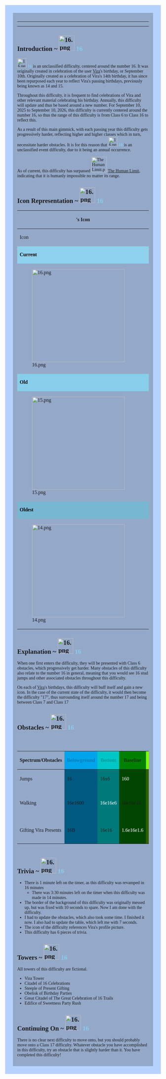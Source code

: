 <div style="background:#94A8C8;padding:1em;font-family:rubik;border:25px solid #B6D3FF"><div style="font-family:Gotham">
{{NoticeScrollboxNew|Notices={{Unclassified}}{{EventDifficulty}}}}
----
{{RevampQuote|Text=Happy 16th birthday, Vira!|Header=Vira Birthday Quote|Quoter=Sanjay2133}}
----
<div style="--theme-accent-color:-webkit-linear-gradient(180deg,#94A8C8, #748AA8)">{{NewDifficultyInfobox|title1=[[File:16.png|30px]] <span style="background:linear-gradient(90deg, skyblue, skyblue); -webkit-background-clip:text !important; -webkit-text-fill-color:transparent;">'''16'''</span>|image1=<gallery>
16.png | New / 2025-2026
15.png | Old / 2024-2025
14.png | Oldest / 2023-2024
</gallery>|caption1=Happy 16th birthday!|class=Unclassified|rating=Unclassified|type=Unclassified<br>Event|class_range=Class 6 to Class 16|creator(s)=Sanjay2133|full_name=Sixteen|date_added=September 10, 2023|date_removed=September 10, 2024|original_class=Class 4 to Class 14|previous_class(es)=Class 5 to Class 15|original_name=14|previous_name=15|revamp_date=September 10, 2025}}</div>
==Introduction ~ [[File:16.png|50x50px]] <span style="color:skyblue;">'''16'''</span>==
[[File:16.png|30px]] <span style="color:skyblue;">'''16'''</span> is an unclassified difficulty, centered around the number 16. It was originally created in celebration of the user [[User:Viranenthusiast|Vira]]'s birthday, or September 10th. Originally created as a celebration of Vira's 14th birthday, it has since been repurposed each year to reflect Vira's passing birthdays, previously being known as 14 and 15.

Throughout this difficulty, it is frequent to find celebrations of Vira and other relevant material celebrating his birthday. Annually, this difficulty will update and thus be based around a new number. For September 10, 2025 to September 10, 2026, this difficulty is currently centered around the number 16, so thus the range of this difficulty is from Class 6 to Class 16 to reflect this.

As a result of this main gimmick, with each passing year this difficulty gets progressively harder, reflecting higher and higher classes which in turn, necessitate harder obstacles. It is for this reason that [[File:16.png|30px]] <span style="color:skyblue;">'''16'''</span> is an unclassified event difficulty, due to it being an annual occurrence.

As of current, this difficulty has surpassed [[File:TheHumanLimit.png|50x50px]] [[The Human Limit]], indicating that it is humanly impossible no matter its range.

==Icon Representation ~ [[File:16.png|50x50px]] <span style="color:skyblue;">'''16'''</span>==

{| class="wikitable mw-collapsible" style="text-align:center;"
! colspan="25" style="text-align:center;width:1%" |{{PAGENAME}}'s Icon
|-
!Icon
!Description
|-
| colspan="2" style="background: #8ed1ed; color: #000000" |'''Current'''
|-
|[[File:16.png|300px]]
|The current icon of 16 is similar to its predecessors, having a blue background reflecting his old profile picture. The border on the edge now comes in various shades, and the background of the difficulty is checkered. In the center, there is the number 16.
|-
| colspan="2" style="background: #87ceeb; color: #000000" |'''Old'''
|-
|[[File:15.png|300px]]
|The icon of this difficulty is relatively simple. It is made in a shade of blue, which resembles the old profile picture of [[User:Viranenthusiast|Vira]]. There is a border on the edge, and in each of the corners there are various references to his birthday. In the center, there is the number 15.
|-
| colspan="2" style="background: #77b7d1; color: #000000" |'''Oldest'''
|-
|[[File:14.png|300px]]
|The icon of this difficulty is relatively simple. It is made in a shade of blue, which resembles the profile picture of [[User:Viranenthusiast|Vira]]. There is a border on the edge, and in each of the corners there are various references to his birthday. In the center, there is the number 14.
|}

==Explanation ~ [[File:16.png|50x50px]] <span style="color:skyblue;">'''16'''</span>==
When one first enters the difficulty, they will be presented with Class 6 obstacles, which progressively get harder. Many obstacles of this difficulty also relate to the number 16 in general, meaning that you would see 16 stud jumps and other associated obstacles throughout this difficulty.

On each of [[User:Viranenthusiast|Vira]]'s birthdays, this difficulty will buff itself and gain a new icon. In the case of the current state of the difficulty, it would then become the difficulty "17", thus surrounding itself around the number 17 and being between Class 7 and Class 17

==Obstacles ~ [[File:16.png|50x50px]] <span style="color:skyblue;">'''16'''</span>==
<div style="overflow-x:scroll">
{| class="fandom-table"
|+Obstacle Table
!Spectrum/Obstacles
! style="background-color: #00a4eb;" |'''<font color="#007cb3">Belowground</font>'''
! style="background-color: #00c7c7;" |'''<font color="#009999">Bottom</font>'''
! style="background-color: green;" |'''<font color="#003305">Baseline</font>'''
! style="background-color: #80ff00;" |'''<font color="green">Low</font>'''
! style="background-color: yellow; " |'''<font color="#797d00">Middle</font>'''
! style="background-color: orange; " |'''<font color="brown">High</font>'''
! style="background-color: red; " |'''<font color="#7d0000">Peak</font>'''
! style="background-color: #ff00b3; " |'''<font color="#b3007d">Skyline</font>'''
! style="background-color: magenta; " |'''<font color="#7d007d">Peripheral</font>'''
|-
|Jumps
| style="background-color: #005980;" |16
| style="background-color: #007a7a;" |16x6
| style="background-color: #014500;" |<font color="white">160</font>
| style="background-color: #336000;" |1616
| style="background-color: #6d5c00;" |<font color="white">(16^6)x6</font>
| style="background-color: #964a00;" |16B
| style="background-color: #5a0000;" |<font color="white">1e1600</font>
| style="background-color: #940068;" |<font color="white">E16#16</font>
| style="background-color: #550055;" |<font color="white">f<sub>ε<sub>16</sub></sub>(1600)</font>
|-
|Walking
| style="background-color: #005980;" |16e1600
| style="background-color: #007a7a;" |<font color="white">16e16e6</font>
| style="background-color: #014500;" |16e16e16
| style="background-color: #336000;" |16e16e16e16
| style="background-color: #6d5c00;" |16e16e16e16e16e16
| style="background-color: #964a00;" |<font color="white">E16##16</font>
| style="background-color: #5a0000;" |E16#(16)16
| style="background-color: #940068;" |<font color="white">f<sub>ε<sub>16</sub></sub>(1600)</font>
| style="background-color: #550055;" |<font color="white">f<sub>φ(1600, 0, 0, 0...)</sub>(1600)</font>
|-
|Gifting Vira Presents
| style="background-color: #005980;" |16B
| style="background-color: #007a7a;" |16e16
| style="background-color: #014500;" |<font color="white">1.6e16e1.6</font>
| style="background-color: #336000;" |<font color="white">16e16e16e16</font>
| style="background-color: #6d5c00;" |<font color="white">E16#16</font>
| style="background-color: #964a00;" |<font color="white">E16##16</font>
| style="background-color: #5a0000;" |<font color="white">E16#####16</font>
| style="background-color: #940068;" |<font color="white">f<sub>ε<sub>6</sub></sub>(1600)</font>
| style="background-color: #550055;" |<font color="white">f<sub>φ(16, 0, 0, 0...)</sub>(1600)</font>
|}
</div>
==Trivia ~ [[File:16.png|50x50px]] <span style="color:skyblue;">'''16'''</span>==
*There is 1 minute left on the timer, as this difficulty was revamped in 16 minutes
**There was 3:30 minutes left on the timer when this difficulty was made in 14 minutes.
*The border of the background of this difficulty was originally messed up, but was fixed with 10 seconds to spare. Now I am done with the difficulty.
*I had to update the obstacles, which also took some time. I finished it now. I also had to update the table, which left me with 7 seconds.
*The icon of the difficulty references Vira's profile picture.
*This difficulty has 6 pieces of trivia.
==Towers ~ [[File:16.png|50x50px]] <span style="color:skyblue;">'''16'''</span>==
All towers of this difficulty are fictional.
*Vira Tower
*Citadel of 16 Celebrations
*Steeple of Present Gifting
*Obelisk of Birthday Parties
*Great Citadel of The Great Celebration of 16 Trails
*Edifice of Sweetness Party Rush
==Continuing On ~ [[File:16.png|50x50px]] <span style="color:skyblue;">'''16'''</span>==
There is no clear next difficulty to move onto, but you should probably move onto a Class 17 difficulty. Whatever obstacle you have accomplished in this difficulty, try an obstacle that is slightly harder than it. You have completed this difficulty!

</div>